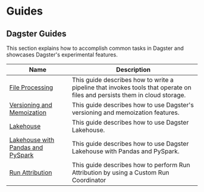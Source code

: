 # Guides

## Dagster Guides

This section explains how to accomplish common tasks in Dagster and showcases Dagster's experimental features.

| Name                                                                      | Description                                                                                            |
| ------------------------------------------------------------------------- | ------------------------------------------------------------------------------------------------------ |
| [File Processing](/guides/dagster/file-io-manager)                        | This guide describes how to write a pipeline that invokes tools that operate on files and persists them in cloud storage. |
| [Versioning and Memoization](/guides/dagster/memoization)                 | This guide describes how to use Dagster's versioning and memoization features. <Experimental />        |
| [Lakehouse](/guides/dagster/lakehouse)                                    | This guide describes how to use Dagster Lakehouse. <Experimental />                                    |
| [Lakehouse with Pandas and PySpark](/guides/dagster/multi-type-lakehouse) | This guide describes how to use Dagster Lakehouse with Pandas and PySpark. <Experimental />            |
| [Run Attribution](/guides/dagster/run-attribution)                        | This guide describes how to perform Run Attribution by using a Custom Run Coordinator <Experimental /> |
